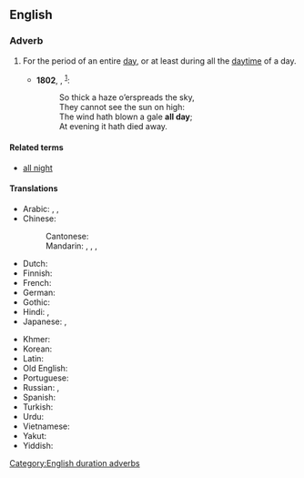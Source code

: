 {{also|all-day}}

==English==

===Adverb===
{{en-adv|-}}

# For the period of an entire [[day]], or at least during all the [[daytime]] of a day.
#: {{ux|en|We walked '''all day'''.}}
#* '''1802''', {{w|Robert Southey}}, ''{{w|The Inchcape Rock}}''<sup>[https://www.bartleby.com/270/3/205.html]</sup>:
#*: So thick a haze o’erspreads the sky,    
#*: They cannot see the sun on high:
#*: The wind hath blown a gale '''all day''';
#*: At evening it hath died away.

====Related terms====
* [[all night]]

====Translations====
{{trans-top|the entire day}}
* Arabic: {{t|ar|طُول اَلْيَوْم}}, {{t|ar|طُول اَلنَّهَار}}, {{t|ar|كُلّ اَلْيَوْم}}
* Chinese:
*: Cantonese: {{t+|yue|成日|tr=seng4 jat6}}
*: Mandarin: {{t+|cmn|終日}}, {{t+|cmn|终日|tr=zhōngrì}}, {{t+|cmn|全天|tr=quántiān}}, {{t+|cmn|整天|tr=zhěngtiān}}
* Dutch: {{t|nl|de hele dag}}
* Finnish: {{t+|fi|koko|alt=koko päivän}}
* French: {{t|fr|toute la journée}}
* German: {{t|de|den ganzen Tag}}
* Gothic: {{t|got|𐌰𐌻𐌻𐌰𐌽𐌰 𐌳𐌰𐌲}}
* Hindi: {{t|hi|दिन भर}}, {{t|hi|सारे दिन}}
* Japanese: {{t+|ja|終日|tr=じゅうじつ, jūjitsu}}, {{t|ja|一日中|tr=いちにちじゅう, ichinichijū}}
{{trans-mid}}
* Khmer: {{t|km|វាស់ថ្ងៃ|tr=voah tŋay}}
* Korean: {{t+|ko|하루 종일}}
* Latin: {{t+|la|diū}}
* Old English: {{t|ang|ealne dæġ}}
* Portuguese: {{t|pt|[[o]] [[dia]] [[todo]]}}
* Russian: {{t|ru|це́лый день}}, {{t|ru|весь день}}
* Spanish: {{t|es|todo el día}}
* Turkish: {{t|tr|gün boyu}}
* Urdu: {{t|ur|سارے دن|tr=sāre din}}
* Vietnamese: {{t|vi|cả ngày}}
* Yakut: {{t|sah|бүтүн күн}}
* Yiddish: {{t|yi|אַ גאַנצן טאָג}}
{{trans-bottom}}

[[Category:English duration adverbs]]